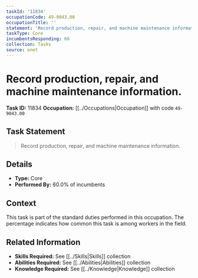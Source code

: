 ```yaml
---
taskId: '11834'
occupationCode: 49-9043.00
occupationTitle: ''
statement: 'Record production, repair, and machine maintenance information.'
taskType: Core
incumbentsResponding: 60
collection: Tasks
source: onet
---
```

# Record production, repair, and machine maintenance information.

**Task ID:** 11834
**Occupation:** [[../Occupations|Occupation]] with code `49-9043.00`

## Task Statement

> Record production, repair, and machine maintenance information.

## Details

- **Type:** Core
- **Performed By:** 60.0% of incumbents

## Context

This task is part of the standard duties performed in this occupation. The percentage indicates how common this task is among workers in the field.

## Related Information

- **Skills Required:** See [[../Skills|Skills]] collection
- **Abilities Required:** See [[../Abilities|Abilities]] collection
- **Knowledge Required:** See [[../Knowledge|Knowledge]] collection
